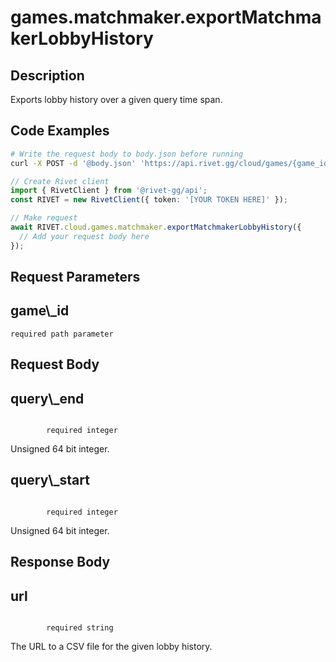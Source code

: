 
# games.matchmaker.exportMatchmakerLobbyHistory

## Description

Exports lobby history over a given query time span.

## Code Examples

<CodeGroup title='Request' tag='POST' label='https://api.rivet.gg/cloud/games/{game_id}/matchmaker/lobbies/export-history'>

```bash {{ "title": "cURL" }}
# Write the request body to body.json before running
curl -X POST -d '@body.json' 'https://api.rivet.gg/cloud/games/{game_id}/matchmaker/lobbies/export-history'
```

```ts
// Create Rivet client
import { RivetClient } from '@rivet-gg/api';
const RIVET = new RivetClient({ token: '[YOUR TOKEN HERE]' });

// Make request
await RIVET.cloud.games.matchmaker.exportMatchmakerLobbyHistory({
  // Add your request body here
});
```

</CodeGroup>

## Request Parameters

<div className="property ml-4">
<div className="flex flex-row items-center my-2">
<h2 className="text-lg font-bold text-cream-50 m-0">game\_id</h2><code className="m-0 ml-4 pb-0 pt-0.5 text-cream-500"><span className="font-normal text-cream-600">required</span> path parameter</code>
</div>

</div>

## Request Body

<div className='properties '>
  <div className='property ml-4'>
    <div className='my-2 flex flex-row items-center'>
      <h2 className='m-0 text-lg font-bold text-cream-50'>query\_end</h2>
      <code className='m-0 ml-4 pb-0 pt-0.5 text-cream-500'>
        <span className='font-normal text-cream-600'>required</span> integer
      </code>
    </div>
    <div className='description pl-2'>Unsigned 64 bit integer.</div>
  </div>
  <div className='property ml-4'>
    <div className='my-2 flex flex-row items-center'>
      <h2 className='m-0 text-lg font-bold text-cream-50'>query\_start</h2>
      <code className='m-0 ml-4 pb-0 pt-0.5 text-cream-500'>
        <span className='font-normal text-cream-600'>required</span> integer
      </code>
    </div>
    <div className='description pl-2'>Unsigned 64 bit integer.</div>
  </div>
</div>

## Response Body

<div className='properties '>
  <div className='property ml-4'>
    <div className='my-2 flex flex-row items-center'>
      <h2 className='m-0 text-lg font-bold text-cream-50'>url</h2>
      <code className='m-0 ml-4 pb-0 pt-0.5 text-cream-500'>
        <span className='font-normal text-cream-600'>required</span> string
      </code>
    </div>
    <div className='description pl-2'>The URL to a CSV file for the given lobby history.</div>
  </div>
</div>
